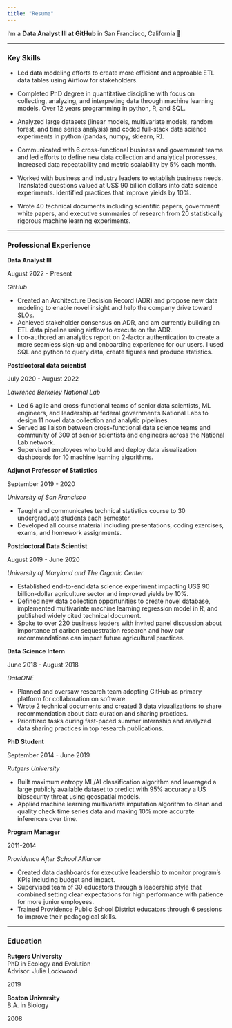 ```yaml
---
title: "Resume"
---
```


I'm a **Data Analyst III at GitHub** in San Francisco, California 🌉

---

### Key Skills
- Led data modeling efforts to create more efficient and approable ETL data tables using Airflow for stakeholders.  

-	Completed PhD degree in quantitative discipline with focus on collecting, analyzing, and interpreting data through machine learning models. Over 12 years programming in python, R, and SQL.  

-	Analyzed large datasets (linear models, multivariate models, random forest, and time series analysis) and coded full-stack data science experiments in python (pandas, numpy, sklearn, R).

-	Communicated with 6 cross-functional business and government teams and led efforts to define new data collection and analytical processes. Increased data repeatability and metric scalability by 5% each month.

-	Worked with business and industry leaders to establish business needs. Translated questions valued at US$ 90 billion dollars into data science experiments. Identified practices that improve yields by 10%.

-	Wrote 40 technical documents including scientific papers, government white papers, and executive summaries of research from 20 statistically rigorous machine learning experiments.

---

### Professional Experience
::: {.d-flex .justify-content-between}
::: {}
**Data Analyst III**  
:::
::: {.text-end}
August 2022 - Present
:::
:::
*GitHub*

- Created an Architecture Decision Record (ADR) and propose new data modeling to enable novel insight and help the company drive toward SLOs. 
- Achieved stakeholder consensus on  ADR, and am currently building an ETL data pipeline using airflow to execute on the ADR.
- I co-authored an analytics report on 2-factor authentication to create a more seamless sign-up and onboarding experience for our users. I used SQL and python to query data, create figures and produce statistics.

::: {.d-flex .justify-content-between}
::: {}
**Postdoctoral data scientist**  
:::
::: {.text-end}
July 2020 - August 2022
:::
:::
*Lawrence Berkeley National Lab*

-	Led 6 agile and cross-functional teams of senior data scientists, ML engineers, and leadership at federal government’s National Labs to design 11 novel data collection and analytic pipelines.
-	Served as liaison between cross-functional data science teams and community of 300 of senior scientists and engineers across the National Lab network.
-	Supervised employees who build and deploy data visualization dashboards for 10 machine learning algorithms.


::: {.d-flex .justify-content-between}
::: {}
**Adjunct Professor of Statistics**  
:::
::: {.text-end}
September 2019 - 2020
:::
:::
*University of San Francisco*

- Taught and communicates technical statistics course to 30 undergraduate students each semester.
-	Developed all course material including presentations, coding exercises, exams, and homework assignments.

::: {.d-flex .justify-content-between}
::: {}
**Postdoctoral Data Scientist**  
:::
::: {.text-end}
August 2019 - June 2020
:::
:::
*University of Maryland and The Organic Center*

-	Established end-to-end data science experiment impacting US$ 90 billion-dollar agriculture sector and improved yields by 10%.
-	Defined new data collection opportunities to create novel database, implemented multivariate machine learning regression model in R, and published widely cited technical document.
-	Spoke to over 220 business leaders with invited panel discussion about importance of carbon sequestration research and how our recommendations can impact future agricultural practices.

::: {.d-flex .justify-content-between}
::: {}
**Data Science Intern**  
:::
::: {.text-end}
June 2018 - August 2018
:::
:::
*DataONE*

-	Planned and oversaw research team adopting GitHub as primary platform for collaboration on software.
-	Wrote 2 technical documents and created 3 data visualizations to share recommendation about data curation and sharing practices. 
-	Prioritized tasks during fast-paced summer internship and analyzed data sharing practices in top research publications.

::: {.d-flex .justify-content-between}
::: {}
**PhD Student**  
:::
::: {.text-end}
September 2014 - June 2019
:::
:::
*Rutgers University*

-	Built maximum entropy ML/AI classification algorithm and leveraged a large publicly available dataset to predict with 95% accuracy a US biosecurity threat using geospatial models.
-	Applied machine learning multivariate imputation algorithm to clean and quality check time series data and making 10% more accurate inferences over time.

::: {.d-flex .justify-content-between}
::: {}
**Program Manager**  
:::
::: {.text-end}
2011-2014
:::
:::
*Providence After School Alliance*

-	Created data dashboards for executive leadership to monitor program’s KPIs including budget and impact.
-	Supervised team of 30 educators through a leadership style that combined setting clear expectations for high performance with patience for more junior employees.
-	Trained Providence Public School District educators through 6 sessions to improve their pedagogical skills.

---
### Education

::: {.d-flex .justify-content-between}
::: {}
**Rutgers University**  
PhD in Ecology and Evolution  
Advisor: Julie Lockwood
:::
::: {.text-end}
2019
:::
:::

::: {.d-flex .justify-content-between}
::: {}
**Boston University**  
B.A. in Biology
:::
::: {.text-end}
2008
:::
:::